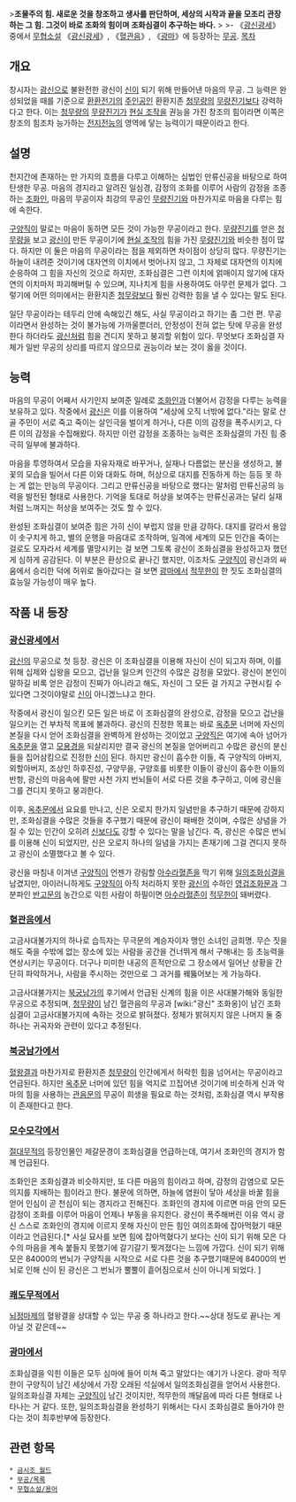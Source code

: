 {{{+1 造化心訣}}}
>'''조물주의 힘. 새로운 것을 창조하고 생사를 판단하며, 세상의 시작과 끝을 모조리 관장하는 그 힘. 그것이 바로 조화의 힘이며 조화심결이 추구하는 바다.'''
>
>- 《[[광신광세]]》 중에서
[[무협소설]] 《[[광신광세]]》, 《[[혈관음]]》, 《[[광마]]》에 등장하는 [[무공]]. 
[[목차]]
== 개요 ==
창시자는 [[광신]]으로 불완전한 광신이 [[신]]이 되기 위해 만들어낸 마음의 무공. 그 능력은 완성되었을 때를 기준으로 [[환환전기]]의 [[주인공]]인 환환지존 [[청무량]]의 [[무량진기]]보다 강력하다고 한다. 이는 [[청무량]]의 [[무량진기]]가 [[현실 조작]]을 권능을 가진 창조의 힘이라면 이쪽은 창조의 힘조차 능가하는 [[전지전능]]의 영역에 닿는 능력이기 때문이라고 한다.

== 설명 ==
천지간에 존재하는 만 가지의 흐름을 다루고 이해하는 심법인 만류신공을 바탕으로 하여 탄생한 무공. 마음의 경지라고 알려진 일심경, 감정의 조화를 이루어 사람의 감정을 조종하는 [[조화인]], 마음의 무공이자 최강의 무공인 [[무량진기]]와 마찬가지로 마음을 다루는 힘에 속한다.

[[구양직]]이 말로는 마음이 동하면 모든 것이 가능한 무공이라고 한다. [[무량진기]]를 얻은 [[청무량]]을 보고 [[광신]]이 만든 무공이기에 [[현실 조작]]의 힘을 가진 [[무량진기]]와 비슷한 점이 많다. 하지만 이 둘은 마음의 무공이라는 점을 제외하면 차이점이 상당히 많다. 무량진기는 하늘이 내려준 것이기에 대자연의 이치에서 벗어나지 않고, 그 자체로 대자연의 이치에 순응하여 그 힘을 자신의 것으로 하지만, 조화심결은 그런 이치에 얽매이지 않기에 대자연의 이치마저 파괴해버릴 수 있으며, 지나치게 힘을 사용하여도 아무런 문제가 없다. 그렇기에 어떤 의미에서는 환환지존 [[청무량]]보다 훨씬 강력한 힘을 낼 수 있다는 말도 된다. 

일단 무공이라는 테두리 안에 속해있긴 해도, 사실 무공이라고 하기는 좀 그런 편. 무공이라면서 완성하는 것이 불가능에 가까울뿐더러, 안정성이 전혀 없는 탓에 무공을 완성한다 하더라도 [[광신]]처럼 힘을 견디지 못하고 붕괴할 위험이 있다. 무엇보다 조화심결 자체가 일반 무공의 상리를 따르지 않으므로 권능이라 보는 것이 옳을 것이다.

== 능력 ==
마음의 무공이 어째서 사기인지 보여준 일례로 [[조화인]]과 더불어서 감정을 다루는 능력을 보유하고 있다. 작중에서 [[광신]]은 이를 이용하여 "세상에 오직 너밖에 없다."라는 말로 산골 주민이 서로 죽고 죽이는 살인극을 벌이게 하거나, 다른 이의 감정을 폭주시키고, 다른 이의 감정을 수집해왔다. 하지만 이런 감정을 조종하는 능력은 조화심결의 가진 힘 중 극히 일부에 불과하다.

마음을 투영하여서 모습을 자유자재로 바꾸거나, 실재나 다름없는 분신을 생성하고, 불꽃의 모습을 빌어서 다른 이와 대화도 하며, 허상으로 대지를 진동하게 하는 등등 못 하는 게 없는 만능의 무공이다. 그리고 만류신공을 바탕으로 했다는 말처럼 만류신공의 능력을 발전된 형태로 사용한다. 기억을 토대로 허상을 보여주는 만류신공과는 달리 실재처럼 느껴지는 허상을 보여주는 것도 할 수 있다.

완성된 조화심결이 보여준 힘은 가히 신이 부럽지 않을 만큼 강하다. 대지를 갈라서 용암이 솟구치게 하고, 별의 운행을 마음대로 조작하며, 일격에 세계의 모든 인간을 죽이는 걸로도 모자라서 세계를 멸망시키는 걸 보면 그토록 광신이 조화심결을 완성하고자 했던 게 심하게 공감된다. 이 부분은 환상으로 끝나긴 했지만, 이조차도 [[구양직]]이 광신과의 싸움에서 승리한 덕에 허위로 돌아갔다는 걸 보면 [[광마]]에서 [[적무한]]이 한 짓도 조화심결의 효능일 가능성이 매우 높다.

== 작품 내 등장 ==
=== [[광신광세]]에서 ===
[[광신]]의 무공으로 첫 등장. 광신은 이 조화심결을 이용해 자신이 신이 되고자 하며, 이를 위해 십제와 십왕을 모으고, 겁난을 일으켜 인간의 수많은 감정을 모았다. 광신이 본인이 말하길 비록 얻은 감정이 진짜가 아니라고 해도, 자신이 그 모든 걸 가지고 구현시킬 수 있다면 그것이야말로 [[신]]이 아니겠느냐고 한다. 

작중에서 광신이 일으킨 모든 일은 바로 이 조화심결의 완성으로, 감정을 모으고 겁난을 일으키는 건 부차적 목표에 불과하다. 광신의 진정한 목표는 바로 [[옥추문]] 너머에 자신의 본질을 다시 얻어 조화심결을 완벽하게 완성하는 것이었고 [[구양직]]은 여기에 속아 넘어가 [[옥추문]]을 열고 [[모용경]]을 되살리지만 결국 광신의 본질을 얻어버리고 수많은 광신의 분신들을 집어삼킴으로 진정한 [[신]]이 된다. 하지만 광신이 흡수한 이들, 즉 구양직의 아버지, 외할아버지, 조상인 하후진성, 구양무을, 구양호를 비롯한 이들이 광신이 흡수한 이들의 반항, 광신의 마음속에 팔만 사천 가지 번뇌들이 서로 다른 것을 추구하고, 이에 광신을 그를 견디지 못하고 붕괴한다.

이후, [[옥추문]]에서 요요를 만나고, 신은 오로지 한가지 일념만을 추구하기 때문에 강하지만, 조화심결을 수많은 것들을 추구했기 때문에 광신이 패배한 것이며, 수많은 상념을 가질 수 있는 인간이 오히려 [[신]]보다도 강할 수 있다는 말을 남긴다. 즉, 광신은 수많은 번뇌를 이용해 신이 되었지만, 신은 오로지 하나의 일념을 가지는 존재기에 그걸 견디지 못하고 광신이 소멸했다고 볼 수 있다.

광신을 마침내 이겨낸 [[구양직]]이 언젠가 강림할 [[아수라혈존]]을 막기 위해 [[일의조화심결]]을 남겼지만, 아이러니하게도 [[구양직]]이 아직 처리하지 못한 [[광신]]의 수하인 [[영겁조화문]]과 그 분파인 [[반고문]]의 농간으로 익힌 사람이 하필이면 [[아수라혈존]]이 [[적무한]]이 돼버렸다.

=== [[혈관음]]에서 ===
고금사대불가지의 하나로 습득자는 무극문의 계승자이자 맹인 소녀인 금희명. 무슨 짓을 해도 죽을 수밖에 없는 장소에 있는 사람을 공간을 건너뛰게 해서 구해내는 등 초능력을 연상시키는 무공이다. 더구나 미미한 내공의 흔적만으로 그 장소에서 일어난 상황을 간단히 파악하거나, 사람을 주시하는 것만으로 그 과거를 꿰뚫어보는 게 가능하다.

고금사대불가지는 [[북궁남가]]의 후기에서 언급된 신계의 힘을 이은 사대불가해와 동일한 무공으로 추정되며, [[청무량]]이 남긴 혈관음의 무공과 [wiki:"광신" 조화옹]이 남긴 조화심결이 고금사대불가지에 속하는 것으로 밝혀졌다. 정체가 밝혀지지 않은 나머지 둘 중 하나는 귀곡자와 관련이 있다고 추정된다.

=== [[북궁남가]]에서 ===
[[혈왕결]]과 마찬가지로 환환지존 [[청무량]]이 인간에게서 허락힌 힘을 넘어서는 무공이라고 언급된다. 하지만 [[옥추문]] 너머에 있던 힘을 억지로 끄집어낸 것이기에 비슷하게 신과 악마의 힘을 사용하는 [[관음문]]의 무공이 희생을 필요로 하는 것처럼, 조화심결 역시 부작용이 존재한다고 한다.

=== [[모수모각]]에서 ===
[[절대무적]]의 등장인물인 제갈문경이 조화심결을 언급하는데, 여기서 조화인의 경지가 함께 언급된다.

조화인은 조화심결과 비슷하지만, 또 다른 마음의 힘이라고 하며, 감정의 감염으로 모든 의지를 지배하는 힘이라고 한다. 불문에 의하면, 하늘에 염원이 닿아 세상을 바꿀 힘을 얻어 인심이 곧 천심이 되는 경지라고 전해진다. 조화인의 경지에 이르면 마음 안의 모든 감정이 조화를 이루어 마음이 언제나 부동을 유지한다. 광신이 폭주해버린 이유 역시 광신 스스로 조화인의 경지에 이르지 못해 자신이 만든 힘인 여의조화에 잡아먹혔기 때문이라고 언급된다.[* 사실 묘사를 보면 힘에 잡아먹혔다기 보다는 신이 되기 위해 모은 다수의 마음을 계속 붙들지 못했기에 갈기갈기 찢겨졌다는 느낌에 가깝다. 신이 되기 위해 모은 84000의 번뇌가 구양직을 시작으로 서로 다른 것을 추구했기때문에 84000의 번뇌로 인해 신이 된 광신은 그 번뇌가 뿔뿔이 흩어짐으로서 신이 아니게 되었다. ]

=== [[쾌도무적]]에서 ===
[[뇌정마제]]의 혈왕결을 상대할 수 있는 무공 중 하나라고 한다.~~상대 정도로 끝나는 게 아닐 것 같은데~~

=== [[광마]]에서 ===
조화심결을 익힌 이들은 모두 심마에 들어 미쳐 죽고 말았다는 얘기가 나온다. 광마 적무한이 구양직이 남긴 세상에서 가장 오래된 석실에서 일의조화심결을 얻어서 사용한다. 일의조화심결 자체는 [[구양직]]이 남긴 것이지만, 적무한의 깨달음에 따라 다른 형태로 나타나는 거 같다. 또한, 일의조화심결을 완성하기 위해서는 다시 조화심결로 돌아가야 한다는 것이 최후반부에 등장한다.

== 관련 항목 ==
 * [[금시조 월드]]
 * [[무공/목록]]
 * [[무협소설/용어]]
